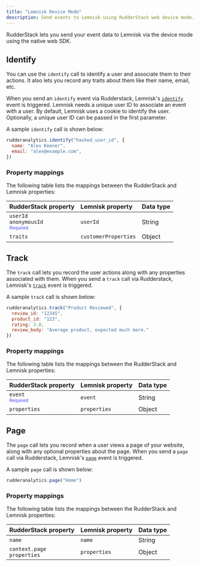 ```yaml
---
title: "Lemnisk Device Mode"
description: Send events to Lemnisk using RudderStack web device mode.
---
```


RudderStack lets you send your event data to Lemnisk via the <Link to="/destinations/rudderstack-connection-modes/#device-mode">device mode</Link> using the native web SDK.

## Identify

You can use the <Link to="/event-spec/standard-events/identify">`identify`</Link> call to identify a user and associate them to their actions. It also lets you record any traits about them like their name, email, etc.

When you send an `identify` event via Rudderstack, Lemnisk's [`identify`](https://lemnisk.gitbook.io/lemnisk-platform-documentation/events/identify) event is triggered. Lemnisk needs a unique user ID to associate an event with a user. By default, Lemnisk uses a cookie to identify the user. Optionally, a unique user ID can be passed in the first parameter.

A sample `identify` call is shown below:

```javascript
rudderanalytics.identify("hashed_user_id", {
  name: "Alex Keener",
  email: "alex@example.com",
})
```

### Property mappings

The following table lists the mappings between the RudderStack and Lemnisk properties:

| RudderStack property   | Lemnisk property  | Data type |
| :-------------| :-----------------| :-----------------| 
|  `userId` <br/> `anonymousId` <br/> <span style="color: #4D4DFF;font-size:12px;">Required</span> | `userId` | String |
| `traits` | `customerProperties` | Object |

## Track

The <Link to="/event-spec/standard-events/track/">`track`</Link> call lets you record the user actions along with any properties associated with them. When you send a `track` call via Rudderstack, Lemnisk's [`track`](https://lemnisk.gitbook.io/lemnisk-platform-documentation/events/track) event is triggered.

A sample `track` call is shown below:

```javascript
rudderanalytics.track("Product Reviewed", {
  review_id: "12345",
  product_id: "123",
  rating: 3.0,
  review_body: "Average product, expected much more."
})
```

### Property mappings

The following table lists the mappings between the RudderStack and Lemnisk properties:

| RudderStack property   | Lemnisk property  | Data type |
| :-------------| :-----------------| :-----------------| 
| `event` <br/> <span style="color: #4D4DFF;font-size:12px;">Required</span> | `event` | String |
| `properties`  | `properties` | Object |

## Page

The <Link to="/event-spec/standard-events/page/">`page`</Link> call lets you record when a user views a page of your website, along with any optional properties about the page. When you send a `page` call via Rudderstack, Lemnisk's [`page`](https://lemnisk.gitbook.io/lemnisk-platform-documentation/events/page) event is triggered.

A sample `page` call is shown below:

```javascript
rudderanalytics.page("Home")
```

### Property mappings

The following table lists the mappings between the RudderStack and Lemnisk properties:

| RudderStack property   | Lemnisk property  | Data type |
| :-------------| :-----------------| :-----------------| 
| `name`  | `name` | String |
| `context.page` <br/> `properties` | `properties` | Object |